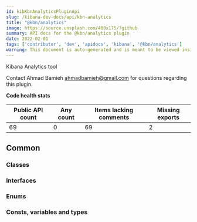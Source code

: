 ```yaml
---
id: kibKbnAnalyticsPluginApi
slug: /kibana-dev-docs/api/kbn-analytics
title: "@kbn/analytics"
image: https://source.unsplash.com/400x175/?github
summary: API docs for the @kbn/analytics plugin
date: 2022-02-01
tags: ['contributor', 'dev', 'apidocs', 'kibana', '@kbn/analytics']
warning: This document is auto-generated and is meant to be viewed inside our experimental, new docs system. Reach out in #docs-engineering for more info.
---
```


Kibana Analytics tool

Contact Ahmad Bamieh ahmadbamieh@gmail.com for questions regarding this plugin.

**Code health stats**

| Public API count  | Any count | Items lacking comments | Missing exports |
|-------------------|-----------|------------------------|-----------------|
| 69 | 0 | 69 | 2 |

## Common

### Classes
<DocDefinitionList data={kbnAnalyticsObj.common.classes}/>

### Interfaces
<DocDefinitionList data={kbnAnalyticsObj.common.interfaces}/>

### Enums
<DocDefinitionList data={kbnAnalyticsObj.common.enums}/>

### Consts, variables and types
<DocDefinitionList data={kbnAnalyticsObj.common.misc}/>

